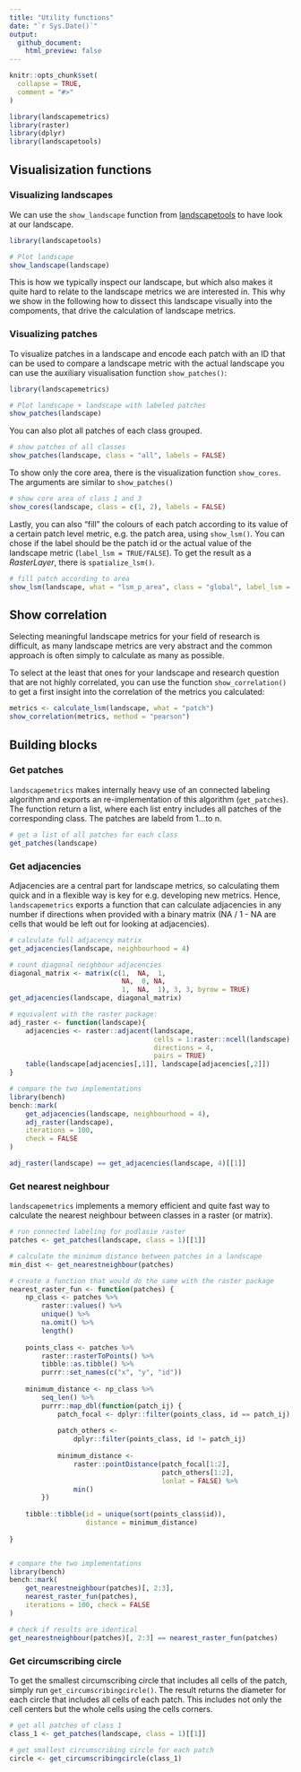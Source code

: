 ```yaml
---
title: "Utility functions"
date: "`r Sys.Date()`"
output:
  github_document:
    html_preview: false
---
```


```r
knitr::opts_chunk$set(
  collapse = TRUE,
  comment = "#>"
)
```

```r
library(landscapemetrics)
library(raster)
library(dplyr)
library(landscapetools)
```

## Visualisization functions

### Visualizing landscapes
We can use the `show_landscape` function from [landscapetools](https://github.com/ropensci/landscapetools) to have look at our landscape.

```r
library(landscapetools)

# Plot landscape
show_landscape(landscape) 
```

This is how we typically inspect our landscape, but which also makes it quite hard to relate to the landscape metrics we are interested in. This why we show in the following how to dissect this landscape visually into the compoments, that drive the calculation of landscape metrics.

### Visualizing patches

To visualize patches in a landscape and encode each patch with an ID that can be used to compare a landscape metric with the actual landscape you can use the auxiliary visualisation function `show_patches()`:

```r
library(landscapemetrics)

# Plot landscape + landscape with labeled patches
show_patches(landscape) 
```

You can also plot all patches of each class grouped.

```r
# show patches of all classes
show_patches(landscape, class = "all", labels = FALSE)
```

To show only the core area, there is the visualization function `show_cores`. The arguments are similar to `show_patches()`

```r
# show core area of class 1 and 3
show_cores(landscape, class = c(1, 2), labels = FALSE)
```

Lastly, you can also "fill" the colours of each patch according to its value of a certain patch level metric, e.g. the patch area, using `show_lsm()`. You can chose if the label should be the patch id or the actual value of the landscape metric (`label_lsm = TRUE/FALSE`). To get the result as a *RasterLayer*, there is `spatialize_lsm()`.

```r
# fill patch according to area
show_lsm(landscape, what = "lsm_p_area", class = "global", label_lsm = TRUE)
```

## Show correlation

Selecting meaningful landscape metrics for your field of research is difficult, as many landscape metrics are very abstract and the common approach is often simply to calculate as many as possible.

To select at the least that ones for your landscape and research question that are not highly correlated, you can use the function `show_correlation()` to get a first insight into the correlation of the metrics you calculated:

```r
metrics <- calculate_lsm(landscape, what = "patch")
show_correlation(metrics, method = "pearson")
```

## Building blocks

### Get patches
`landscapemetrics` makes internally heavy use of an connected labeling algorithm and exports an re-implementation of this algorithm (`get_patches`). The function return a list, where each list entry includes all patches of the corresponding class. The patches are labeld from 1...to n. 

```r
# get a list of all patches for each class
get_patches(landscape)
```

### Get adjacencies
Adjacencies are a central part for landscape metrics, so calculating them quick and in a flexible way is key for e.g. developing new metrics. Hence, `landscapemetrics` exports a function that can calculate adjacencies in any number if directions when provided with a binary matrix (NA / 1 - NA are cells that would be left out for looking at adjacencies).

```r
# calculate full adjacency matrix
get_adjacencies(landscape, neighbourhood = 4)

# count diagonal neighbour adjacencies
diagonal_matrix <- matrix(c(1,  NA,  1,
                            NA,  0, NA,
                            1,  NA,  1), 3, 3, byrow = TRUE)
get_adjacencies(landscape, diagonal_matrix)

# equivalent with the raster package:
adj_raster <- function(landscape){
    adjacencies <- raster::adjacent(landscape, 
                                    cells = 1:raster::ncell(landscape), 
                                    directions = 4, 
                                    pairs = TRUE)
    table(landscape[adjacencies[,1]], landscape[adjacencies[,2]])
}

# compare the two implementations
library(bench)
bench::mark(
    get_adjacencies(landscape, neighbourhood = 4),
    adj_raster(landscape),
    iterations = 100, 
    check = FALSE
)

adj_raster(landscape) == get_adjacencies(landscape, 4)[[1]]
```

### Get nearest neighbour

`landscapemetrics` implements a memory efficient and quite fast way to calculate the nearest neighbour between classes in a raster (or matrix).

```r
# run connected labeling for podlasie raster
patches <- get_patches(landscape, class = 1)[[1]]

# calculate the minimum distance between patches in a landscape
min_dist <- get_nearestneighbour(patches)

# create a function that would do the same with the raster package
nearest_raster_fun <- function(patches) {
    np_class <- patches %>%
        raster::values() %>%
        unique() %>%
        na.omit() %>%
        length()
    
    points_class <- patches %>%
        raster::rasterToPoints() %>%
        tibble::as.tibble() %>%
        purrr::set_names(c("x", "y", "id"))
    
    minimum_distance <- np_class %>%
        seq_len() %>%
        purrr::map_dbl(function(patch_ij) {
            patch_focal <- dplyr::filter(points_class, id == patch_ij)
            
            patch_others <-
                dplyr::filter(points_class, id != patch_ij)
            
            minimum_distance <-
                raster::pointDistance(patch_focal[1:2],
                                      patch_others[1:2],
                                      lonlat = FALSE) %>%
                min()
        })
    
    tibble::tibble(id = unique(sort(points_class$id)),
                   distance = minimum_distance)
    
}


# compare the two implementations
library(bench)
bench::mark(
    get_nearestneighbour(patches)[, 2:3],
    nearest_raster_fun(patches),
    iterations = 100, check = FALSE
)

# check if results are identical
get_nearestneighbour(patches)[, 2:3] == nearest_raster_fun(patches)
```

### Get circumscribing circle

To get the smallest circumscribing circle that includes all cells of the patch, simply run `get_circumscribingcircle()`. The result returns the diameter for each circle that includes all cells of each patch. This includes not only the cell centers but the whole cells using the cells corners. 

```r
# get all patches of class 1
class_1 <- get_patches(landscape, class = 1)[[1]]

# get smallest circumscribing circle for each patch
circle <- get_circumscribingcircle(class_1)
```
